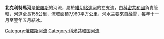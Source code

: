 '''北克利特馬河'''是[[俄羅斯|俄羅斯]]的河流，屬於[[維切格達河|維切格達河]]的左支流，由[[科密共和國|科密共和國]]負責管轄，河道全長155公里，流域面積7,960平方公里，河水主要來自融雪，每年十一月至翌年五月結冰。

{{Russia-geo-stub}}
[[Category:俄羅斯河流|Category:俄羅斯河流]]
[[Category:科米共和国河流|Category:科米共和国河流]]